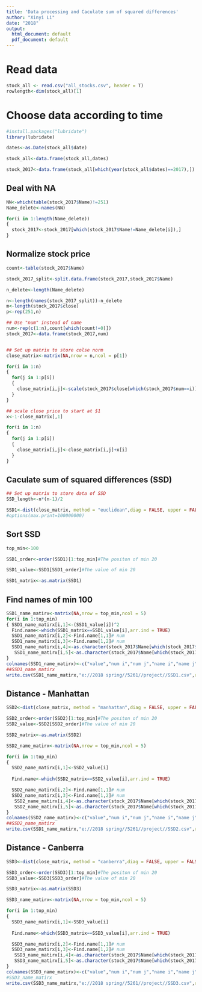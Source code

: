 ---
title: 'Data processing and Caculate sum of squared differences'
author: "Xinyi Li"
date: "2018"
output:
  html_document: default
  pdf_document: default
---

# Read data
```{r}
stock_all <- read.csv("all_stocks.csv", header = T)
rowlength<-dim(stock_all)[1]
```

# Choose data according to time
```{r}
#install.packages("lubridate")
library(lubridate)

dates<-as.Date(stock_all$date)

stock_all<-data.frame(stock_all,dates)

stock_2017<-data.frame(stock_all[which(year(stock_all$dates)==2017),])
```

## Deal with NA

```{r}
NN<-which(table(stock_2017$Name)!=251)
Name_delete<-names(NN)

for(i in 1:length(Name_delete))
{
  stock_2017<-stock_2017[which(stock_2017$Name!=Name_delete[i]),]
}
```

## Normalize stock price
```{r}
count<-table(stock_2017$Name)

stock_2017_split<-split.data.frame(stock_2017,stock_2017$Name)

n_delete<-length(Name_delete)

n<-length(names(stock_2017_split))-n_delete
m<-length(stock_2017$close)
p<-rep(251,n)

## Use "num" instead of name
num<-rep(c(1:n),count[which(count!=0)])
stock_2017<-data.frame(stock_2017,num)


## Set up matrix to store colse norm
close_matrix<-matrix(NA,nrow = n,ncol = p[1])

for(i in 1:n)
{
  for(j in 1:p[i])
  {
    close_matrix[i,j]<-scale(stock_2017$close[which(stock_2017$num==i)])[j,1]
  }
}

## scale close price to start at $1
x<-1-close_matrix[,1]

for(i in 1:n)
{
  for(j in 1:p[i])
  {
    close_matrix[i,j]<-close_matrix[i,j]+x[i]
  }
}
```


## Caculate sum of squared differences (SSD)
```{r}
## Set up matrix to store data of SSD
SSD_length<-n*(n-1)/2

SSD1<-dist(close_matrix, method = "euclidean",diag = FALSE, upper = FALSE, p = 2)
#options(max.print=100000000)
```
## Sort SSD
```{r}
top_min<-100

SSD1_order<-order(SSD1)[1:top_min]#The positon of min 20

SSD1_value<-SSD1[SSD1_order]#The value of min 20

SSD1_matrix<-as.matrix(SSD1)
```

## Find names of min 100
```{r}
SSD1_name_matirx<-matrix(NA,nrow = top_min,ncol = 5)
for(i in 1:top_min)
{ SSD1_name_matirx[i,1]<-(SSD1_value[i])^2
  Find.name<-which(SSD1_matrix==SSD1_value[i],arr.ind = TRUE)
  SSD1_name_matirx[i,2]<-Find.name[1,1]# num
  SSD1_name_matirx[i,3]<-Find.name[1,2]# num
  SSD1_name_matirx[i,4]<-as.character(stock_2017$Name[which(stock_2017$num==Find.name[1,1])][1])#name
   SSD1_name_matirx[i,5]<-as.character(stock_2017$Name[which(stock_2017$num==Find.name[1,2])][1])#name
}
colnames(SSD1_name_matirx)<-c("value","num i","num j","name i","name j")
##SSD1_name_matirx
write.csv(SSD1_name_matirx,"e://2018 spring//5261//project//SSD1.csv",row.names = FALSE) 
```

## Distance - Manhattan
```{r}
SSD2<-dist(close_matrix, method = "manhattan",diag = FALSE, upper = FALSE, p = 2)

SSD2_order<-order(SSD2)[1:top_min]#The positon of min 20
SSD2_value<-SSD2[SSD2_order]#The value of min 20

SSD2_matrix<-as.matrix(SSD2)

SSD2_name_matirx<-matrix(NA,nrow = top_min,ncol = 5)

for(i in 1:top_min)
{
  SSD2_name_matirx[i,1]<-SSD2_value[i]
  
  Find.name<-which(SSD2_matrix==SSD2_value[i],arr.ind = TRUE)

  SSD2_name_matirx[i,2]<-Find.name[1,1]# num
  SSD2_name_matirx[i,3]<-Find.name[1,2]# num
   SSD2_name_matirx[i,4]<-as.character(stock_2017$Name[which(stock_2017$num==Find.name[1,1])][1])#name
   SSD2_name_matirx[i,5]<-as.character(stock_2017$Name[which(stock_2017$num==Find.name[1,2])][1])#name
}
colnames(SSD2_name_matirx)<-c("value","num i","num j","name i","name j")
##SSD2_name_matirx
write.csv(SSD1_name_matirx,"e://2018 spring//5261//project//SSD2.csv",row.names = FALSE) 
```

## Distance - Canberra
```{r}
SSD3<-dist(close_matrix, method = "canberra",diag = FALSE, upper = FALSE, p = 2)

SSD3_order<-order(SSD3)[1:top_min]#The positon of min 20
SSD3_value<-SSD3[SSD3_order]#The value of min 20

SSD3_matrix<-as.matrix(SSD3)

SSD3_name_matirx<-matrix(NA,nrow = top_min,ncol = 5)

for(i in 1:top_min)
{
  SSD3_name_matirx[i,1]<-SSD3_value[i]
  
  Find.name<-which(SSD3_matrix==SSD3_value[i],arr.ind = TRUE)

  SSD3_name_matirx[i,2]<-Find.name[1,1]# num
  SSD3_name_matirx[i,3]<-Find.name[1,2]# num
   SSD3_name_matirx[i,4]<-as.character(stock_2017$Name[which(stock_2017$num==Find.name[1,1])][1])#name
   SSD3_name_matirx[i,5]<-as.character(stock_2017$Name[which(stock_2017$num==Find.name[1,2])][1])#name
}
colnames(SSD3_name_matirx)<-c("value","num i","num j","name i","name j")
#SSD3_name_matirx
write.csv(SSD3_name_matirx,"e://2018 spring//5261//project//SSD3.csv",row.names = FALSE) 
```



